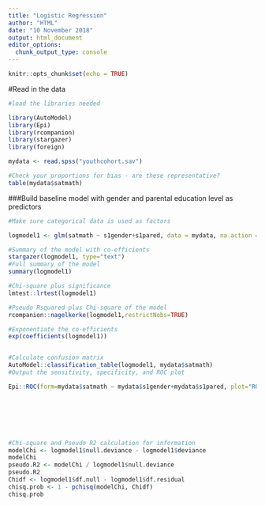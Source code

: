 ---
title: "Logistic Regression"
author: "HTML"
date: "10 November 2018"
output: html_document
editor_options: 
  chunk_output_type: console
---

```{r setup, include=FALSE}
knitr::opts_chunk$set(echo = TRUE)
```
#Read in the data 

```{r}
#load the libraries needed

library(AutoModel)
library(Epi)
library(rcompanion)
library(stargazer)
library(foreign)

mydata <- read.spss("youthcohort.sav")

#Check your proportions for bias - are these representative?
table(mydata$satmath)

```

###Build baseline model with gender and parental education level as predictors
```{r}
#Make sure categorical data is used as factors

logmodel1 <- glm(satmath ~ s1gender+s1pared, data = mydata, na.action = na.exclude, family = binomial())

#Summary of the model with co-efficients
stargazer(logmodel1, type="text")
#Full summary of the model
summary(logmodel1)

#Chi-square plus significance
lmtest::lrtest(logmodel1)

#Pseudo Rsquared plus Chi-square of the model
rcompanion::nagelkerke(logmodel1,restrictNobs=TRUE)

#Exponentiate the co-efficients
exp(coefficients(logmodel1))


#Calculate confusion matrix
AutoModel::classification_table(logmodel1, mydata$satmath)
#Output the sensitivity, specificity, and ROC plot

Epi::ROC(form=mydata$satmath ~ mydata$s1gender+mydata$s1pared, plot="ROC")
                      






#Chi-square and Pseudo R2 calculation for information
modelChi <- logmodel1$null.deviance - logmodel1$deviance
modelChi
pseudo.R2 <- modelChi / logmodel1$null.deviance
pseudo.R2
Chidf <- logmodel1$df.null - logmodel1$df.residual
chisq.prob <- 1 - pchisq(modelChi, Chidf)
chisq.prob





```